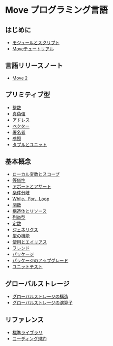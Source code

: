 # Move プログラミング言語

## はじめに

- [モジュールとスクリプト](modules-and-scripts.mdx)
- [Moveチュートリアル](move-tutorial.mdx)

## 言語リリースノート

- [Move 2](move-2.mdx)

## プリミティブ型

- [整数](integers.mdx)
- [真偽値](bool.mdx)
- [アドレス](address.mdx)
- [ベクター](vector.mdx)
- [署名者](signer.mdx)
- [参照](references.mdx)
- [タプルとユニット](tuples.mdx)

## 基本概念

- [ローカル変数とスコープ](variables.mdx)
- [等価性](equality.mdx)
- [アボートとアサート](abort-and-assert.mdx)
- [条件分岐](conditionals.mdx)
- [While、For、Loop](loops.mdx)
- [関数](functions.mdx)
- [構造体とリソース](structs-and-resources.mdx)
- [列挙型](enums.mdx)
- [定数](constants.mdx)
- [ジェネリクス](generics.mdx)
- [型の機能](abilities.mdx)
- [使用とエイリアス](uses.mdx)
- [フレンド](friends.mdx)
- [パッケージ](packages.mdx)
- [パッケージのアップグレード](package-upgrades.mdx)
- [ユニットテスト](unit-testing.mdx)

## グローバルストレージ

- [グローバルストレージの構造](global-storage-structure.mdx)
- [グローバルストレージの演算子](global-storage-operators.mdx)

## リファレンス

- [標準ライブラリ](standard-library.mdx)
- [コーディング規約](coding-conventions.mdx)
